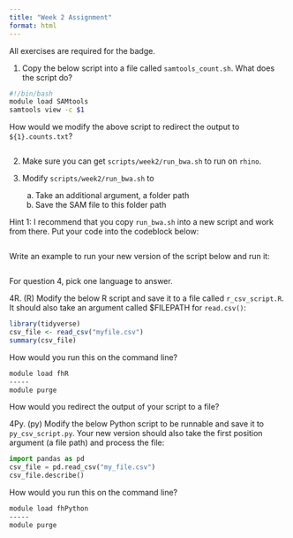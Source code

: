 ```yaml
---
title: "Week 2 Assignment"
format: html
---
```


All exercises are required for the badge.

1. Copy the below script into a file called `samtools_count.sh`. What does the script do?

```bash
#!/bin/bash
module load SAMtools
samtools view -c $1 
```

How would we modify the above script to redirect the output to `${1}.counts.txt`?

```bash

```

2. Make sure you can get `scripts/week2/run_bwa.sh` to run on `rhino`. 

3. Modify `scripts/week2/run_bwa.sh` to 
    a. Take an additional argument, a folder path
    b. Save the SAM file to this folder path

Hint 1: I recommend that you copy `run_bwa.sh` into a new script and work from there. Put your code into the codeblock below:

```bash

```

Write an example to run your new version of the script below and run it:

```bash

```


For question 4, pick one language to answer.

4R. (R) Modify the below R script and save it to a file called `r_csv_script.R`. It should also take an argument called $FILEPATH for `read.csv()`:

```r
library(tidyverse)
csv_file <- read_csv("myfile.csv")
summary(csv_file)
```

How would you run this on the command line?

```bash
module load fhR
-----
module purge
```

How would you redirect the output of your script to a file? 

4Py. (py) Modify the below Python script to be runnable and save it to `py_csv_script.py`. Your new version should also take the first position argument (a file path) and process the file:

```python
import pandas as pd
csv_file = pd.read_csv("my_file.csv")
csv_file.describe()
```

How would you run this on the command line?

```bash
module load fhPython
-----
module purge
```
